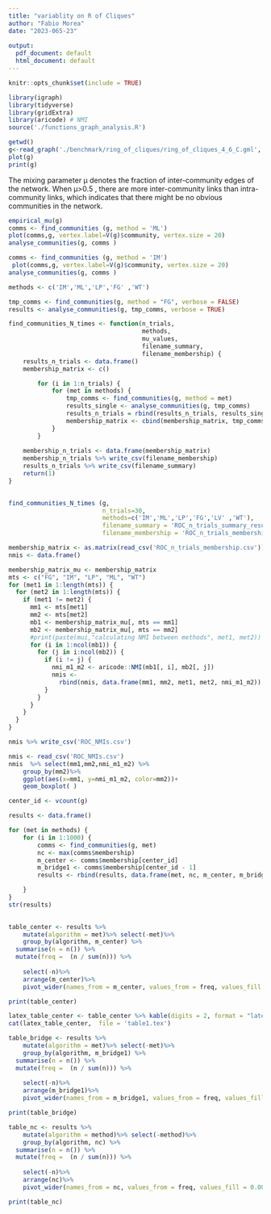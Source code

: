 ```yaml
---
title: "variablity on R of Cliques"
author: "Fabio Morea"
date: "2023-065-23"
 
output:
  pdf_document: default
  html_document: default
---
```


```r
knitr::opts_chunk$set(include = TRUE)
```

```r
library(igraph)
library(tidyverse)
library(gridExtra)
library(aricode) # NMI 
source('./functions_graph_analysis.R')
```

```r
getwd()
g<-read_graph('./benchmark/ring_of_cliques/ring_of_cliques_4_6_C.gml', format = 'gml')
plot(g)
print(g)

```

The mixing parameter μ denotes the fraction of inter-community edges of
the network. When μ\>0.5 , there are more inter-community links than
intra-community links, which indicates that there might be no obvious
communities in the network.

```r
empirical_mu(g)
comms <- find_communities (g, method = 'ML')
plot(comms,g, vertex.label=V(g)$community, vertex.size = 20)
analyse_communities(g, comms )
```


```r
comms <- find_communities (g, method = 'IM')
 plot(comms,g, vertex.label=V(g)$community, vertex.size = 20)
analyse_communities(g, comms )
```

```r
methods <- c('IM','ML','LP','FG' ,'WT')
```

```r
tmp_comms <- find_communities(g, method = "FG", verbose = FALSE)
results <- analyse_communities(g, tmp_comms, verbose = TRUE)
```

```r


find_communities_N_times <- function(n_trials,
                                     methods,
                                     mu_values,
                                     filename_summary,
                                     filename_membership) {
    results_n_trials <- data.frame()
    membership_matrix <- c()

        for (i in 1:n_trials) {
            for (met in methods) {
                tmp_comms <- find_communities(g, method = met)
                results_single <- analyse_communities(g, tmp_comms)
                results_n_trials = rbind(results_n_trials, results_single)
                membership_matrix <- cbind(membership_matrix, tmp_comms$membership)
            }
        }
    
    membership_n_trials <- data.frame(membership_matrix)
    membership_n_trials %>% write_csv(filename_membership)
    results_n_trials %>% write_csv(filename_summary)
    return(1)
}
 

find_communities_N_times (g, 
                          n_trials=30,
                          methods=c('IM','ML','LP','FG','LV' ,'WT'),
                          filename_summary = 'ROC_n_trials_summary_results.csv',
                          filename_membership = 'ROC_n_trials_membership.csv')

membership_matrix <- as.matrix(read_csv('ROC_n_trials_membership.csv'))
nmis <- data.frame()

membership_matrix_mu <- membership_matrix
mts <- c("FG", "IM", "LP", "ML", "WT")
for (met1 in 1:length(mts)) {
  for (met2 in 1:length(mts)) {
    if (met1 != met2) {
      mm1 <- mts[met1]
      mm2 <- mts[met2]
      mb1 <- membership_matrix_mu[, mts == mm1]
      mb2 <- membership_matrix_mu[, mts == mm2]
      #print(paste(mui,"calculating NMI between methods", met1, met2))
      for (i in 1:ncol(mb1)) {
        for (j in i:ncol(mb2)) {
          if (i != j) {
            nmi_m1_m2 <- aricode::NMI(mb1[, i], mb2[, j])
            nmis <-
              rbind(nmis, data.frame(mm1, mm2, met1, met2, nmi_m1_m2))
          }
        }
      }
    }
  }
}

nmis %>% write_csv('ROC_NMIs.csv')
```

```r
nmis <- read_csv('ROC_NMIs.csv')
nmis  %>% select(mm1,mm2,nmi_m1_m2) %>%
    group_by(mm2)%>%
    ggplot(aes(x=mm1, y=nmi_m1_m2, color=mm2))+
    geom_boxplot( )

```

```r


center_id <- vcount(g)

results <- data.frame()

for (met in methods) {
    for (i in 1:1000) {
        comms <- find_communities(g, met)
        nc <- max(comms$membership)
        m_center <- comms$membership[center_id]
        m_bridge1 <- comms$membership[center_id - 1]
        results <- rbind(results, data.frame(met, nc, m_center, m_bridge1))

    }
}
str(results)
 
```

```r
table_center <- results %>% 
    mutate(algorithm = met)%>% select(-met)%>%
    group_by(algorithm, m_center) %>%
  summarise(n = n()) %>%
  mutate(freq =  (n / sum(n))) %>%
    
    select(-n)%>%
    arrange(m_center)%>%
    pivot_wider(names_from = m_center, values_from = freq, values_fill = 0.00) 

print(table_center)

```








```r
latex_table_center <- table_center %>% kable(digits = 2, format = "latex", caption = "Relative frequency of membership labels", table.envir = "table*")
cat(latex_table_center,  file = 'table1.tex')
```


```r
table_bridge <- results %>% 
    mutate(algorithm = met)%>% select(-met)%>%
    group_by(algorithm, m_bridge1) %>%
  summarise(n = n()) %>%
  mutate(freq =  (n / sum(n))) %>%
    
    select(-n)%>%
    arrange(m_bridge1)%>%
    pivot_wider(names_from = m_bridge1, values_from = freq, values_fill = 0.00) 

print(table_bridge)
```

 

```r
table_nc <- results %>% 
    mutate(algorithm = method)%>% select(-method)%>%
    group_by(algorithm, nc) %>%
  summarise(n = n()) %>%
  mutate(freq =  (n / sum(n))) %>%
    
    select(-n)%>%
    arrange(nc)%>%
    pivot_wider(names_from = nc, values_from = freq, values_fill = 0.00) 

print(table_nc)
```


